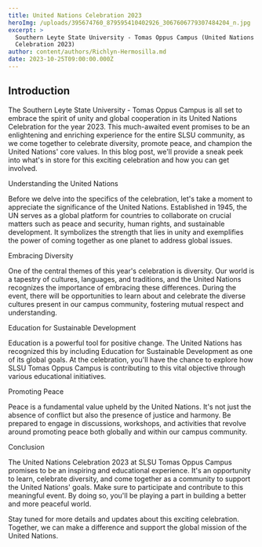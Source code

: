 ```yaml
---
title: United Nations Celebration 2023
heroImg: /uploads/395674760_879595410402926_3067606779307484204_n.jpg
excerpt: >
  Southern Leyte State University - Tomas Oppus Campus (United Nations
  Celebration 2023)
author: content/authors/Richlyn-Hermosilla.md
date: 2023-10-25T09:00:00.000Z
---
```


## Introduction


The Southern Leyte State University - Tomas Oppus Campus is all set to embrace the spirit of unity and global cooperation in its United Nations Celebration for the year 2023. This much-awaited event promises to be an enlightening and enriching experience for the entire SLSU community, as we come together to celebrate diversity, promote peace, and champion the United Nations' core values. In this blog post, we'll provide a sneak peek into what's in store for this exciting celebration and how you can get involved.

Understanding the United Nations

Before we delve into the specifics of the celebration, let's take a moment to appreciate the significance of the United Nations. Established in 1945, the UN serves as a global platform for countries to collaborate on crucial matters such as peace and security, human rights, and sustainable development. It symbolizes the strength that lies in unity and exemplifies the power of coming together as one planet to address global issues.

Embracing Diversity

One of the central themes of this year's celebration is diversity. Our world is a tapestry of cultures, languages, and traditions, and the United Nations recognizes the importance of embracing these differences. During the event, there will be opportunities to learn about and celebrate the diverse cultures present in our campus community, fostering mutual respect and understanding.

Education for Sustainable Development

Education is a powerful tool for positive change. The United Nations has recognized this by including Education for Sustainable Development as one of its global goals. At the celebration, you'll have the chance to explore how SLSU Tomas Oppus Campus is contributing to this vital objective through various educational initiatives.

Promoting Peace

Peace is a fundamental value upheld by the United Nations. It's not just the absence of conflict but also the presence of justice and harmony. Be prepared to engage in discussions, workshops, and activities that revolve around promoting peace both globally and within our campus community.

Conclusion

The United Nations Celebration 2023 at SLSU Tomas Oppus Campus promises to be an inspiring and educational experience. It's an opportunity to learn, celebrate diversity, and come together as a community to support the United Nations' goals. Make sure to participate and contribute to this meaningful event. By doing so, you'll be playing a part in building a better and more peaceful world.

Stay tuned for more details and updates about this exciting celebration. Together, we can make a difference and support the global mission of the United Nations.

